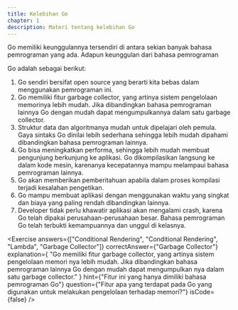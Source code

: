 ---
title: Kelebihan Go
chapter: 1
description: Materi tentang kelebihan Go
---

Go memiliki keunggulannya tersendiri di antara sekian banyak bahasa pemrograman yang ada.
Adapun keunggulan dari bahasa pemrograman

Go adalah sebagai berikut:

1. Go sendiri bersifat open source yang berarti kita bebas dalam menggunakan pemrograman ini.
2. Go memiliki fitur garbage collector, yang artinya sistem pengelolaan memorinya lebih mudah.
   Jika dibandingkan bahasa pemrograman lainnya Go dengan mudah dapat mengumpulkannya dalam satu garbage collector.
3. Struktur data dan algoritmanya mudah untuk dipelajari oleh pemula. Gaya sintaks Go dinilai lebih sederhana
   sehingga lebih mudah dipahami dibandingkan bahasa pemrograman lainnya.
4. Go bisa meningkatkan performa, sehingga lebih mudah membuat pengunjung berkunjung ke aplikasi.
   Go dikompilasikan langsung ke dalam kode mesin, karenanya kecepatannya mampu melampaui bahasa pemrograman lainnya.
5. Go akan memberikan pemberitahuan apabila dalam proses kompilasi terjadi kesalahan pengetikan.
6. Go mampu membuat aplikasi dengan menggunakan waktu yang singkat dan biaya yang paling rendah dibandingkan lainnya.
7. Developer tidak perlu khawatir aplikasi akan mengalami crash, karena Go telah dipakai perusahaan-perusahaan besar.
   Bahasa pemrograman Go telah terbukti kemampuannya dan unggul di kelasnya.

<Exercise
  answers={["Conditional Rendering", "Conditional Rendering", "Lambda", "Garbage Collector"]}
  correctAnswer={"Garbage Collector"}
  explanation={
    "Go memiliki fitur garbage collector, yang artinya sistem pengelolaan memori nya lebih mudah. Jika dibandingkan bahasa pemrograman lainnya Go dengan mudah dapat mengumpulkan nya dalam satu garbage collector."
  }
  hint={"Fitur ini yang hanya dimiliki bahasa pemrograman Go"}
  question={"Fitur apa yang terdapat pada Go yang digunakan untuk melakukan pengelolaan terhadap memori?"}
  isCode={false}
/>
